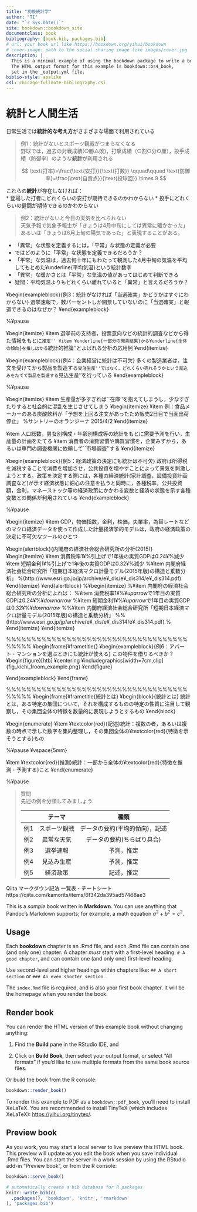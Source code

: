 ```yaml
--- 
title: "初級統計学"
author: "TI"
date: "`r Sys.Date()`"
site: bookdown::bookdown_site
documentclass: book
bibliography: [book.bib, packages.bib]
# url: your book url like https://bookdown.org/yihui/bookdown
# cover-image: path to the social sharing image like images/cover.jpg
description: |
  This is a minimal example of using the bookdown package to write a book.
  The HTML output format for this example is bookdown::bs4_book,
  set in the _output.yml file.
biblio-style: apalike
csl: chicago-fullnote-bibliography.csl
---
```


# 統計と人間生活

日常生活では**統計的な考え方**がさまざまな場面で利用されている


> 例1：統計がないとスポーツ観戦がつまらなくなる<br>
> 野球では，過去の対戦成績(○勝△敗)，打撃成績（○割○分○厘），投手成績（防御率）のような**統計**が利用される
>
$$
\text{打率}=\frac{\text{安打}}{\text{打数}} \qquad\qquad
\text{防御率}=\frac{\text{自責点}}{\text{投球回}} \times 9
$$

これらの**統計**が存在しなければ：<br>
*  登場した打者にどれくらいの安打が期待できるのかわからない
*  投手にどれくらいの健闘が期待できるのかわからない


>例2：統計がないと今日の天気を比べられない<br>
>天気予報で気象予報士が「きょうは4月中旬にしては異常に暖かかった」あるいは「きょうは6月上旬の陽気であった」と表現することがある。

* 「異常」な状態を定義するには，「平常」な状態の定義が必要
*  ではどのように「平常」な状態を定義できるだろうか？
* 「平常」な気温は，過去何十年にもわたって観測した4月中旬の気温を平均してもとめた¥underline{平均気温}という統計数字
* 「異常」な暖かさとは「平常」な気温の値があってはじめて判断できる
*  疑問：平均気温よりもどれくらい離れていると「異常」と言えるだろうか？


¥begin{exampleblock}{例3：統計がなければ「当選確実」かどうかはすぐにわからない}
選挙速報で，数パーセントしか開票していないのに「当選確実」と報道できるのはなぜか？
¥end{exampleblock}

%¥pause

¥begin{itemize}
¥item 選挙前の支持者，投票意向などの統計的調査などから得た情報をもとに``推定''
¥item ¥underline{一部分の開票結果}から¥underline{全体の傾向}を推しはかる``統計的推論''とよばれる分析の応用例
¥end{itemize}




¥begin{exampleblock}{例4：企業経営に統計は不可欠}
多くの製造業者は，注文を受けてから製品を製造する``受注生産''ではなく，どれくらい売れそうかという見込みをたてて製品を製造する``見込生産''を行っている
¥end{exampleblock}

%¥pause

¥begin{itemize}
¥item 生産量が多すぎれば``在庫''を抱えてしまうし，少なすぎたりすると社会的に混乱を生じさせてしまう
¥begin{itemize}
¥item 例：食品メーカーのある炭酸飲料が「予想を上回る注文があったため販売2日目で当面出荷停止」
%サントリーのオランジーナ 2015/4/2
¥end{itemize}

¥item 人口総数，男女別構成・年齢別構成等の統計をもとに需要予測を行い，生産量の計画をたてる
¥item 消費者の消費習慣や購買習慣を，企業みずから，あるいは専門の調査機関に依頼して``市場調査''する
¥end{itemize}




¥begin{exampleblock}{例5：経済政策の決定にも統計は不可欠}
政府は所得税を減税することで消費を増加させ，公共投資を増やすことによって景気を刺激しようとする。政策を決定する際には，各種の経済統計(家計調査，設備投資計画調査など)が示す経済状態に細心の注意を払うと同時に，各種税率，公共投資額，金利，マネーストック等の経済政策にかかわる変数と経済の状態を示す各種変数との関係が利用されている
¥end{exampleblock}

%¥pause

¥begin{itemize}
¥item GDP，物価指数，金利，株価，失業率，為替レートなどのマクロ経済データを使って作成した計量経済学的モデルは，政府の経済政策の決定に不可欠なツールのひとつ

¥begin{alertblock}{内閣府の経済社会総合研究所の分析(2015)}
¥begin{itemize}
¥item 消費税率1¥%引上げで1年後の実質GDPは0.24¥%減少
¥item 短期金利1¥%引上げで1年後の実質GDPは0.32¥%減少
%¥item 内閣府経済社会総合研究所「短期日本経済マクロ計量モデル(2015年版)の構造と乗数分析」
%(http://www.esri.go.jp/jp/archive/e¥_dis/e¥_dis314/e¥_dis314.pdf)
¥end{itemize}
¥end{alertblock}
%¥begin{itemize}
%¥item 内閣府の経済社会総合研究所の分析によれば：
%¥item 消費税率1¥%$¥uparrow$で1年目の実質GDPは0.24¥%$¥downarrow$
%¥item 短期金利1¥%$¥uparrow$で1年目の実質GDPは0.32¥%$¥downarrow$
%%¥item 内閣府経済社会総合研究所「短期日本経済マクロ計量モデル(2015年版)の構造と乗数分析」
%%(http://www.esri.go.jp/jp/archive/e¥_dis/e¥_dis314/e¥_dis314.pdf)
%¥end{itemize}
¥end{itemize}




%%%%%%%%%%%%%%%%%%%%%%%%%%%%%%%%%%%%%%%%%
¥begin{frame}¥frametitle{}
¥begin{exampleblock}{例6：アパート・マンションを選ぶときにも統計が使える}
この物件を借りるべきか？
¥begin{figure}[htb]
¥centering
¥includegraphics[width=7cm,clip]{fig_kichi_1room_example.png}
¥end{figure}

¥end{exampleblock}
¥end{frame}




%%%%%%%%%%%%%%%%%%%%%%%%%%%%%%%%%%%%%%%%%
¥begin{frame}¥frametitle{統計とは}
¥begin{block}{統計とは}
統計とは，ある特定の集団について，それを構成するものの特定の性質に注目して観察し，その集団全体の特徴を数量的に表現しようとするもの
¥end{block}

¥begin{enumerate}
¥item ¥textcolor{red}{記述}統計：複数の者，あるいは複数の時点で示した数字を集約整理し，その集団全体の¥textcolor{red}{特徴を示そうとする}もの

%¥pause
¥vspace{5mm}

¥item ¥textcolor{red}{推測}統計：一部から全体の¥textcolor{red}{特徴を推測・予測する}こと
¥end{enumerate}

%¥pause



> 質問<br>
> 先述の例を分類してみましょう
>
| |テーマ|種類|
|:-:|:-:|:-:|
|例1|スポーツ観戦|データの要約(平均的傾向)，記述|
|例2|異常な天気  |データの要約(ちらばり具合) |
|例3|選挙速報    |予測，推定 |
|例4|見込み生産  |予測，推定 |
|例5|経済政策    |記述，推定 |

















Qiita マークダウン記法 一覧表・チートシート
https://qiita.com/kamorits/items/6f342da395ad57468ae3

This is a _sample_ book written in **Markdown**. You can use anything that Pandoc's Markdown supports; for example, a math equation $a^2 + b^2 = c^2$.

## Usage 

Each **bookdown** chapter is an .Rmd file, and each .Rmd file can contain one (and only one) chapter. A chapter *must* start with a first-level heading: `# A good chapter`, and can contain one (and only one) first-level heading.

Use second-level and higher headings within chapters like: `## A short section` or `### An even shorter section`.

The `index.Rmd` file is required, and is also your first book chapter. It will be the homepage when you render the book.

## Render book

You can render the HTML version of this example book without changing anything:

1. Find the **Build** pane in the RStudio IDE, and

1. Click on **Build Book**, then select your output format, or select "All formats" if you'd like to use multiple formats from the same book source files.

Or build the book from the R console:

```r
bookdown::render_book()
```

To render this example to PDF as a `bookdown::pdf_book`, you'll need to install XeLaTeX. You are recommended to install TinyTeX (which includes XeLaTeX): <https://yihui.org/tinytex/>.

## Preview book

As you work, you may start a local server to live preview this HTML book. This preview will update as you edit the book when you save individual .Rmd files. You can start the server in a work session by using the RStudio add-in "Preview book", or from the R console:

```r
bookdown::serve_book()
```


```r
# automatically create a bib database for R packages
knitr::write_bib(c(
  .packages(), 'bookdown', 'knitr', 'rmarkdown'
), 'packages.bib')
```
